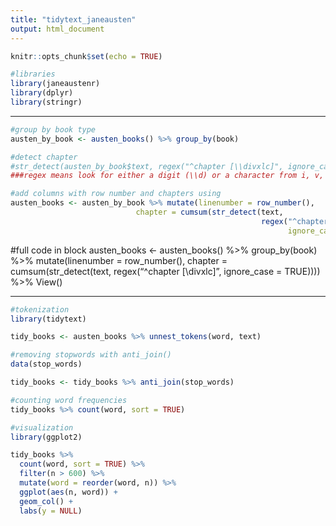 ```yaml
---
title: "tidytext_janeausten"
output: html_document
---
```


```r
knitr::opts_chunk$set(echo = TRUE)
```

```r
#libraries
library(janeaustenr)
library(dplyr)
library(stringr)
```

---

```r
#group by book type
austen_by_book <- austen_books() %>% group_by(book)

#detect chapter
#str_detect(austen_by_book$text, regex("^chapter [\\divxlc]", ignore_case = TRUE)) 
###regex means look for either a digit (\\d) or a character from i, v, x, l, or c.

#add columns with row number and chapters using 
austen_books <- austen_by_book %>% mutate(linenumber = row_number(), 
                            chapter = cumsum(str_detect(text, 
                                                        regex("^chapter [\\divxlc]",
                                                              ignore_case = TRUE))))
```


#full code in block
austen_books <- austen_books() %>%
  group_by(book) %>% mutate(linenumber = row_number(), 
                            chapter = cumsum(str_detect(text, 
                                                        regex("^chapter [\\divxlc]",
                                                              ignore_case = TRUE)))) %>% View()

---

```r
#tokenization
library(tidytext)

tidy_books <- austen_books %>% unnest_tokens(word, text)
```

```r
#removing stopwords with anti_join()
data(stop_words)

tidy_books <- tidy_books %>% anti_join(stop_words)

#counting word frequencies
tidy_books %>% count(word, sort = TRUE) 
```

```r
#visualization
library(ggplot2)

tidy_books %>%
  count(word, sort = TRUE) %>%
  filter(n > 600) %>%
  mutate(word = reorder(word, n)) %>%
  ggplot(aes(n, word)) +
  geom_col() +
  labs(y = NULL)
```